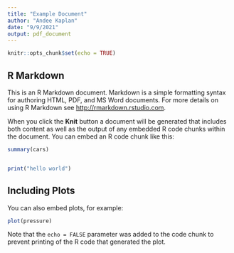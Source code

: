 ```yaml
---
title: "Example Document"
author: "Andee Kaplan"
date: "9/9/2021"
output: pdf_document
---
```


```r
knitr::opts_chunk$set(echo = TRUE)
```

## R Markdown

This is an R Markdown document. Markdown is a simple formatting syntax for authoring HTML, PDF, and MS Word documents. For more details on using R Markdown see <http://rmarkdown.rstudio.com>.

When you click the **Knit** button a document will be generated that includes both content as well as the output of any embedded R code chunks within the document. You can embed an R code chunk like this:

```r
summary(cars)
```

```r

```

```r
print("hello world")
```



## Including Plots

You can also embed plots, for example:

```r
plot(pressure)
```

Note that the `echo = FALSE` parameter was added to the code chunk to prevent printing of the R code that generated the plot.
